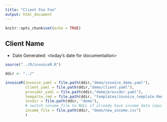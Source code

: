 ```yaml
---
title: "Client Foo Foo"
output: html_document
---
```


```r
knitr::opts_chunk$set(echo = TRUE)

```

## Client Name

* Date Generated: <today's date for documentaiton>

```r
source("../R/invoiceR.R")

ddir <- "../"

invoiceR(invoice_yaml = file.path(ddir,"demo/invoice_demo.yaml"),
         client_yaml = file.path(ddir,"demo/client.yaml"),
         provider_yaml = file.path(ddir,"demo/provider.yaml"),
         tempalte_rmd = file.path(ddir, "templates/invoice_template.Rmd"),
         invdir = file.path(ddir, "demo"),
         # switch income_file to NULL if already have income data inputted.
         income_file = file.path(ddir, "demo/new_income.csv") 
         ) 

```



